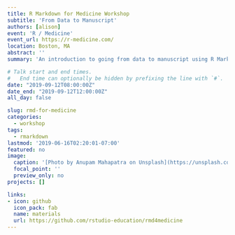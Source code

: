 ```yaml
---
title: R Markdown for Medicine Workshop
subtitle: 'From Data to Manuscript'
authors: [alison]
event: 'R / Medicine'
event_url: https://r-medicine.com/
location: Boston, MA
abstract: ''
summary: 'An introduction to going from data to manuscript using R Markdown'

# Talk start and end times.
#   End time can optionally be hidden by prefixing the line with `#`.
date: "2019-09-12T08:00:00Z"
date_end: "2019-09-12T12:00:00Z"
all_day: false

slug: rmd-for-medicine
categories:
  - workshop
tags:
  - rmarkdown
lastmod: '2019-06-16T02:20:01-07:00'
featured: no
image:
  caption: '[Photo by Anupam Mahapatra on Unsplash](https://unsplash.com/photos/Vz0RbclzG_w)'
  focal_point: ''
  preview_only: no
projects: []

links:
- icon: github
  icon_pack: fab
  name: materials
  url: https://github.com/rstudio-education/rmd4medicine
---
```

